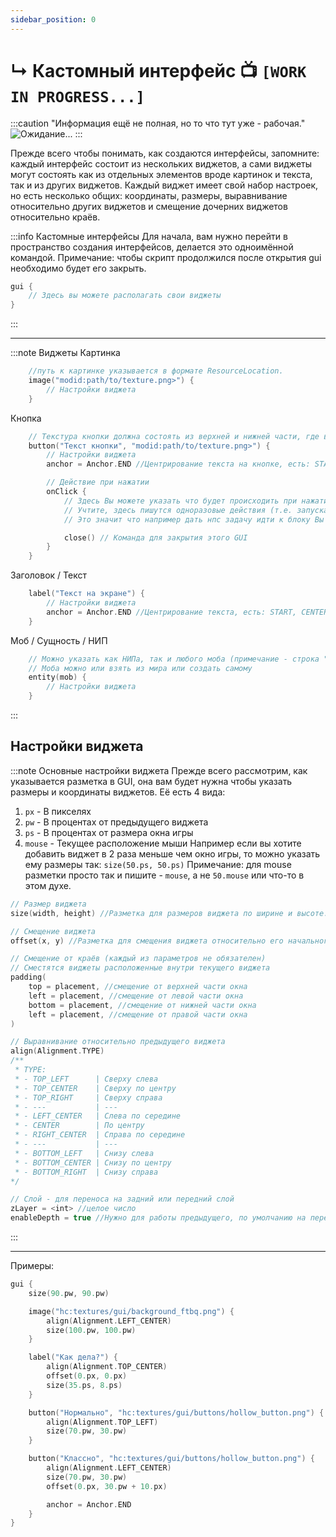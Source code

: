 ```yaml
---
sidebar_position: 0
---
```


# ↳ Кастомный интерфейс 📺 `[WORK IN PROGRESS...]`

:::caution "Информация ещё не полная, но то что тут уже - рабочая."
![Ожидание...](../../.resourses/he-loading.gif)
:::

Прежде всего чтобы понимать, как создаются интерфейсы, запомните: каждый интерфейс состоит из нескольких виджетов, а сами виджеты могут состоять как из отдельных элементов вроде картинок и текста, так и из других виджетов.
Каждый виджет имеет свой набор настроек, но есть несколько общих: координаты, размеры, выравнивание относительно других виджетов и смещение дочерних виджетов относительно краёв.

:::info  Кастомные интерфейсы
Для начала, вам нужно перейти в пространство создания интерфейсов, делается это одноимённой командой.
Примечание: чтобы скрипт продолжился после открытия gui необходимо будет его закрыть.
```kts
gui {
    // Здесь вы можете располагать свои виджеты
}
```
:::

---

:::note Виджеты
Картинка
```kts
    //путь к картинке указывается в формате ResourceLocation.
    image("modid:path/to/texture.png>") {
        // Настройки виджета
    }
```
Кнопка
```kts
    // Текстура кнопки должна состоять из верхней и нижней части, где верхняя - обычная кнопка, нижняя - нажатая кнопка.
    button("Текст кнопки", "modid:path/to/texture.png>") {
        // Настройки виджета
        anchor = Anchor.END //Центрирование текста на кнопке, есть: START, CENTER, END

        // Действие при нажатии
        onClick {
            // Здесь Вы можете указать что будет происходить при нажатии.
            // Учтите, здесь пишутся одноразовые действия (т.е. запускаемые на этапе выполнения скрипта, как например в функции next { ... })
            // Это значит что например дать нпс задачу идти к блоку Вы тут не сможете, но поменять значение переменной - вполне возможно

            close() // Команда для закрытия этого GUI
        }
    }
```
Заголовок / Текст
```kts
    label("Текст на экране") {
        // Настройки виджета
        anchor = Anchor.END //Центрирование текста, есть: START, CENTER, END
    }
```
Моб / Сущность / НИП
```kts
    // Можно указать как НИПа, так и любого моба (примечание - строка "minecraft:zombie", это не моб, это строка!)
    // Моба можно или взять из мира или создать самому
    entity(mob) {
        // Настройки виджета
    }
```
:::

## Настройки виджета

:::note Основные настройки виджета
Прежде всего рассмотрим, как указывается разметка в GUI, она вам будет нужна чтобы указать размеры и координаты виджетов.
Её есть 4 вида:
1) `px` - В пикселях
2) `pw` - В процентах от предыдущего виджета
3) `ps` - В процентах от размера окна игры
4) `mouse` - Текущее расположение мыши
Например если вы хотите добавить виджет в 2 раза меньше чем окно игры, то можно указать ему размеры так: `size(50.ps, 50.ps)`
Примечание: для mouse разметки просто так и пишите - `mouse`, а не `50.mouse` или что-то в этом духе.
```kts
// Размер виджета
size(width, height) //Разметка для размеров виджета по ширине и высоте.

// Смещение виджета
offset(x, y) //Разметка для смещения виджета относительно его начального положения по x и y.

// Смещение от краёв (каждый из параметров не обязателен)
// Сместятся виджеты расположенные внутри текущего виджета
padding(
    top = placement, //смещение от верхней части окна
    left = placement, //смещение от левой части окна
    bottom = placement, //смещение от нижней части окна
    left = placement, //смещение от правой части окна
)

// Выравнивание относительно предыдущего виджета
align(Alignment.TYPE)
/**
 * TYPE:
 * - TOP_LEFT      | Сверху слева
 * - TOP_CENTER    | Сверху по центру
 * - TOP_RIGHT     | Сверху справа
 * - ---           | ---
 * - LEFT_CENTER   | Слева по середине
 * - CENTER        | По центру
 * - RIGHT_CENTER  | Справа по середине
 * - ---           | ---
 * - BOTTOM_LEFT   | Снизу слева
 * - BOTTOM_CENTER | Снизу по центру
 * - BOTTOM_RIGHT  | Снизу справа
*/

// Слой - для переноса на задний или передний слой
zLayer = <int> //целое число
enableDepth = true //Нужно для работы предыдущего, по умолчанию на переднем плане рисуется то, что рисовалось последним, если включить глубину, тогда будет работать и zLayer.
```
:::



---

Примеры:
```kts
gui {
    size(90.pw, 90.pw)

    image("hc:textures/gui/background_ftbq.png") {
        align(Alignment.LEFT_CENTER)
        size(100.pw, 100.pw)
    }

    label("Как дела?") {
        align(Alignment.TOP_СЕNTER)
        offset(0.px, 0.px)
        size(35.ps, 8.ps)
    }

    button("Нормально", "hc:textures/gui/buttons/hollow_button.png") {
        align(Alignment.TOP_LEFT)
        size(70.pw, 30.pw)
    }

    button("Классно", "hc:textures/gui/buttons/hollow_button.png") {
        align(Alignment.LEFT_CENTER)
        size(70.pw, 30.pw)
        offset(0.px, 30.pw + 10.px)

        anchor = Anchor.END
    }
}
```